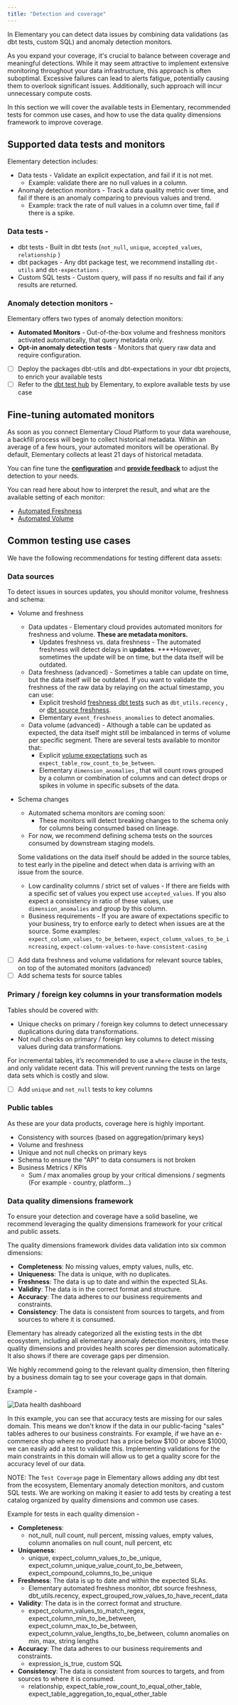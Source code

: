```yaml
---
title: "Detection and coverage"
---
```


In Elementary you can detect data issues by combining data validations (as dbt tests, custom SQL) and anomaly detection monitors.

As you expand your coverage, it's crucial to balance between coverage and meaningful detections. While it may seem attractive to implement extensive monitoring throughout your data infrastructure, this approach is often suboptimal. Excessive failures can lead to alerts fatigue, potentially causing them to overlook significant issues. Additionally, such approach will incur unnecessary compute costs. 

In this section we will cover the available tests in Elementary, recommended tests for common use cases, and how to use the data quality dimensions framework to improve coverage. 

## Supported data tests and monitors

Elementary detection includes:

- Data tests - Validate an explicit expectation, and fail if it is not met.
    - Example: validate there are no null values in a column.
- Anomaly detection monitors - Track a data quality metric over time, and fail if there is an anomaly comparing to previous values and trend.
    - Example: track the rate of null values in a column over time, fail if there is a spike.

### Data tests -

- dbt tests - Built in dbt tests (`not_null`, `unique`, `accepted_values`, `relationship` )
- dbt packages - Any dbt package test, we recommend installing `dbt-utils` and `dbt-expectations` .
- Custom SQL tests - Custom query, will pass if no results and fail if any results are returned.

### Anomaly detection monitors -

Elementary offers two types of anomaly detection monitors:

- **Automated Monitors** - Out-of-the-box volume and freshness monitors activated automatically, that query metadata only.
- **Opt-in anomaly detection tests** - Monitors that query raw data and require configuration.

- [ ]  Deploy the packages dbt-utils and dbt-expectations in your dbt projects, to enrich your available tests
- [ ]  Refer to the [dbt test hub](https://www.elementary-data.com/dbt-test-hub) by Elementary, to explore available tests by use case

## Fine-tuning automated monitors

As soon as you connect Elementary Cloud Platform to your data warehouse, a backfill process will begin to collect historical metadata. Within an average of a few hours, your automated monitors will be operational. By default, Elementary collects at least 21 days of historical metadata.

You can fine tune the [**configuration**](https://docs.elementary-data.com/features/anomaly-detection/monitors-configuration) and [**provide feedback**](https://docs.elementary-data.com/features/anomaly-detection/monitors-feedback) to adjust the detection to your needs.

You can read here about how to interpret the result, and what are the available setting of each monitor:

- [Automated Freshness](https://docs.elementary-data.com/features/anomaly-detection/automated-freshness)
- [Automated Volume](https://docs.elementary-data.com/features/anomaly-detection/automated-volume)

## Common testing use cases

We have the following recommendations for testing different data assets:

### Data sources

To detect issues in sources updates, you should monitor volume, freshness and schema:

- Volume and freshness
    - Data updates - Elementary cloud provides automated monitors for freshness and volume. **These are metadata monitors.**
        - Updates freshness vs. data freshness - The automated freshness will detect delays in **updates**. ****However, sometimes the update will be on time, but the data itself will be outdated.
    - Data freshness (advanced) - Sometimes a table can update on time, but the data itself will be outdated. If you want to validate the freshness of the raw data by relaying on the actual timestamp, you can use:
        - Explicit treshold [freshness dbt tests](https://www.elementary-data.com/dbt-test-hub) such as `dbt_utils.recency` , or [dbt source freshness](https://docs.getdbt.com/docs/deploy/source-freshness).
        - Elementary `event_freshness_anomalies` to detect anomalies.
    - Data volume (advanced) - Although a table can be updated as expected, the data itself might still be imbalanced in terms of volume per specific segment. There are several tests available to monitor that:
        - Explicit [volume expectations](https://www.elementary-data.com/dbt-test-hub) such as `expect_table_row_count_to_be_between`.
        - Elementary `dimension_anomalies` , that will count rows grouped by a column or combination of columns and can detect drops or spikes in volume in specific subsets of the data.
- Schema changes
    - Automated schema monitors are coming soon:
        - These monitors will detect breaking changes to the schema only for columns being consumed based on lineage.
    - For now, we recommend defining schema tests on the sources consumed by downstream staging models.
    
    Some validations on the data itself should be added in the source tables, to test early in the pipeline and detect when data is arriving with an issue from the source. 
    
    - Low cardinality columns / strict set of values - If there are fields with a specific set of values you expect use `accepted_values`. If you also expect a consistency in ratio of these values, use `dimension_anomalies` and group by this column.
    - Business requirements - If you are aware of expectations specific to your business, try to enforce early to detect when issues are at the source. Some examples: `expect_column_values_to_be_between`, `expect_column_values_to_be_increasing`, `expect-column-values-to-have-consistent-casing`
- [ ]  Add data freshness and volume validations for relevant source tables, on top of the automated monitors (advanced)
- [ ]  Add schema tests for source tables

### Primary / foreign key columns in your transformation models

Tables should be covered with:

- Unique checks on primary / foreign key columns to detect unnecessary duplications during data transformations.
- Not null checks on primary / foreign key columns to detect missing values during data transformations.

For incremental tables, it’s recommended to use a `where` clause in the tests, and only validate recent data. This will prevent running the tests on large data sets which is costly and slow. 

- [ ]  Add `unique` and `not_null` tests to key columns

### Public tables

As these are your data products, coverage here is highly important. 

- Consistency with sources (based on aggregation/primary keys)
- Volume and freshness
- Unique and not null checks on primary keys
- Schema to ensure the "API" to data consumers is not broken
- Business Metrics / KPIs
    - Sum / max anomalies group by your critical dimensions / segments (For example - country, platform…)

### Data quality dimensions framework

To ensure your detection and coverage have a solid baseline, we recommend leveraging the quality dimensions framework for your critical and public assets.

The quality dimensions framework divides data validation into six common dimensions:

- **Completeness**: No missing values, empty values, nulls, etc.
- **Uniqueness**: The data is unique, with no duplicates.
- **Freshness**: The data is up to date and within the expected SLAs.
- **Validity**: The data is in the correct format and structure.
- **Accuracy**: The data adheres to our business requirements and constraints.
- **Consistency**: The data is consistent from sources to targets, and from sources to where it is consumed.

Elementary has already categorized all the existing tests in the dbt ecosystem, including all elementary anomaly detection monitors, into these quality dimensions and provides health scores per dimension automatically. It also shows if there are coverage gaps per dimension.

We highly recommend going to the relevant quality dimension, then filtering by a business domain tag to see your coverage gaps in that domain.

Example - 

![Data health dashboard](/pics/data-health-dashboard.webp)

In this example, you can see that accuracy tests are missing for our sales domain. This means we don't know if the data in our public-facing "sales" tables adheres to our business constraints. For example, if we have an e-commerce shop where no product has a price below $100 or above $1000, we can easily add a test to validate this. Implementing validations for the main constraints in this domain will allow us to get a quality score for the accuracy level of our data.

NOTE: The `Test Coverage` page in Elementary allows adding any dbt test from the ecosystem, Elementary anomaly detection monitors, and custom SQL tests. We are working on making it easier to add tests by creating a test catalog organized by quality dimensions and common use cases.

Example for tests in each quality dimension - 

- **Completeness**:
    - not_null, null count, null percent, missing values, empty values, column anomalies on null count, null percent, etc
- **Uniqueness**:
    - unique, expect_column_values_to_be_unique, expect_column_unique_value_count_to_be_between, expect_compound_columns_to_be_unique
- **Freshness**: The data is up to date and within the expected SLAs.
    - Elementary automated freshness monitor, dbt source freshness, dbt_utils.recency, expect_grouped_row_values_to_have_recent_data
- **Validity**: The data is in the correct format and structure.
    - expect_column_values_to_match_regex, expect_column_min_to_be_between, expect_column_max_to_be_between, expect_column_value_lengths_to_be_between, column anomalies on min, max, string lengths
- **Accuracy**: The data adheres to our business requirements and constraints.
    - expression_is_true, custom SQL
- **Consistency**: The data is consistent from sources to targets, and from sources to where it is consumed.
    - relationship, expect_table_row_count_to_equal_other_table, expect_table_aggregation_to_equal_other_table